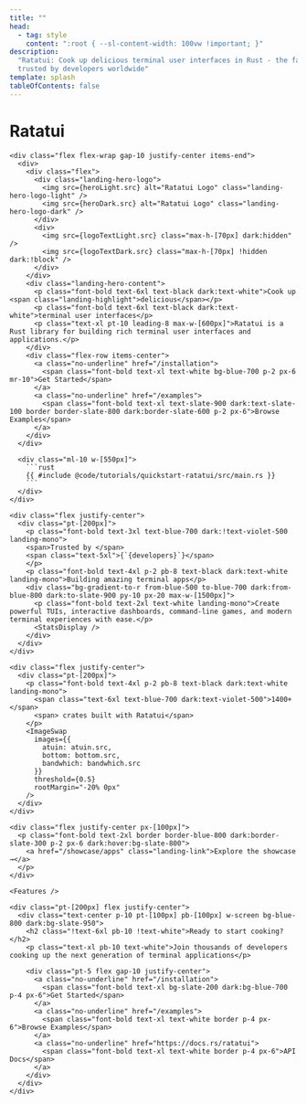 ```yaml
---
title: ""
head:
  - tag: style
    content: ":root { --sl-content-width: 100vw !important; }"
description:
  "Ratatui: Cook up delicious terminal user interfaces in Rust - the fast, lightweight TUI library
  trusted by developers worldwide"
template: splash
tableOfContents: false
---
```




<div class="landing-hero py-8 mb-30 flex justify-center landing-mono">
  <div>
    <h1>Ratatui</h1>
    <div class="w-100 h-100 text-center">
      <RandomDots
        gridSize={15}
        numClusters={15}
        dotsPerCluster={100}
        clusterRadius={120}
        dotSize={3}
        pattern="random"
        opacity={0.2}
        fixed={true}
        colors={['#64748b', '#f1f5f9', '#64748b', '#334155']}
      />
    </div>
        
    <div class="flex flex-wrap gap-10 justify-center items-end">
      <div>
        <div class="flex">
          <div class="landing-hero-logo">
            <img src={heroLight.src} alt="Ratatui Logo" class="landing-hero-logo-light" />
            <img src={heroDark.src} alt="Ratatui Logo" class="landing-hero-logo-dark" />
          </div>
          <div>
            <img src={logoTextLight.src} class="max-h-[70px] dark:hidden" />
            <img src={logoTextDark.src} class="max-h-[70px] !hidden dark:!block" />
          </div>
        </div>
        <div class="landing-hero-content">
          <p class="font-bold text-6xl text-black dark:text-white">Cook up <span class="landing-highlight">delicious</span></p>
          <p class="font-bold text-6xl text-black dark:text-white">terminal user interfaces</p>
          <p class="text-xl pt-10 leading-8 max-w-[600px]">Ratatui is a Rust library for building rich terminal user interfaces and applications.</p>
        </div>
        <div class="flex-row items-center">
          <a class="no-underline" href="/installation">
            <span class="font-bold text-xl text-white bg-blue-700 p-2 px-6 mr-10">Get Started</span>
          </a>
          <a class="no-underline" href="/examples">
            <span class="font-bold text-xl text-slate-900 dark:text-slate-100 border border-slate-800 dark:border-slate-600 p-2 px-6">Browse Examples</span>
          </a>
        </div>
      </div>

      <div class="ml-10 w-[550px]">
        ```rust
        {{ #include @code/tutorials/quickstart-ratatui/src/main.rs }}
        ```
      </div>
    </div>

    <div class="flex justify-center">
      <div class="pt-[200px]">
        <p class="font-bold text-3xl text-blue-700 dark:!text-violet-500 landing-mono">
        <span>Trusted by </span>
        <span class="text-5xl">{`{developers}`}</span>
        </p>
        <p class="font-bold text-4xl p-2 pb-8 text-black dark:text-white landing-mono">Building amazing terminal apps</p>
        <div class="bg-gradient-to-r from-blue-500 to-blue-700 dark:from-blue-800 dark:to-slate-900 py-10 px-20 max-w-[1500px]">
          <p class="font-bold text-2xl text-white landing-mono">Create powerful TUIs, interactive dashboards, command-line games, and modern terminal experiences with ease.</p>
          <StatsDisplay />
        </div>
      </div>
    </div>

    <div class="flex justify-center">
      <div class="pt-[200px]">
        <p class="font-bold text-4xl p-2 pb-8 text-black dark:text-white landing-mono">
          <span class="text-6xl text-blue-700 dark:text-violet-500">1400+</span>
          <span> crates built with Ratatui</span>
        </p>
        <ImageSwap 
          images={{
            atuin: atuin.src,
            bottom: bottom.src,
            bandwhich: bandwhich.src
          }}
          threshold={0.5}
          rootMargin="-20% 0px"
        />
      </div>
    </div>
  
    <div class="flex justify-center px-[100px]">
      <p class="font-bold text-2xl border border-blue-800 dark:border-slate-300 p-2 px-6 dark:hover:bg-slate-800">
        <a href="/showcase/apps" class="landing-link">Explore the showcase →</a>
      </p>
    </div>

    <Features />

    <div class="pt-[200px] flex justify-center">
      <div class="text-center p-10 pt-[100px] pb-[100px] w-screen bg-blue-800 dark:bg-slate-950">
        <h2 class="!text-6xl pb-10 !text-white">Ready to start cooking?</h2>
        <p class="text-xl pb-10 text-white">Join thousands of developers cooking up the next generation of terminal applications</p>

        <div class="pt-5 flex gap-10 justify-center">
          <a class="no-underline" href="/installation">
            <span class="font-bold text-xl bg-slate-200 dark:bg-blue-700 p-4 px-6">Get Started</span>
          </a>
          <a class="no-underline" href="/examples">
            <span class="font-bold text-xl text-white border p-4 px-6">Browse Examples</span>
          </a>
          <a class="no-underline" href="https://docs.rs/ratatui">
            <span class="font-bold text-xl text-white border p-4 px-6">API Docs</span>
          </a>
        </div>
      </div>
    </div>

  </div>
</div>
